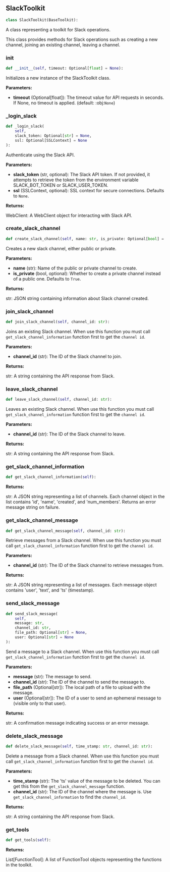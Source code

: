 <a id="camel.toolkits.slack_toolkit"></a>

<a id="camel.toolkits.slack_toolkit.SlackToolkit"></a>

## SlackToolkit

```python
class SlackToolkit(BaseToolkit):
```

A class representing a toolkit for Slack operations.

This class provides methods for Slack operations such as creating a new
channel, joining an existing channel, leaving a channel.

<a id="camel.toolkits.slack_toolkit.SlackToolkit.__init__"></a>

### __init__

```python
def __init__(self, timeout: Optional[float] = None):
```

Initializes a new instance of the SlackToolkit class.

**Parameters:**

- **timeout** (Optional[float]): The timeout value for API requests in seconds. If None, no timeout is applied. (default: :obj:`None`)

<a id="camel.toolkits.slack_toolkit.SlackToolkit._login_slack"></a>

### _login_slack

```python
def _login_slack(
    self,
    slack_token: Optional[str] = None,
    ssl: Optional[SSLContext] = None
):
```

Authenticate using the Slack API.

**Parameters:**

- **slack_token** (str, optional): The Slack API token. If not provided, it attempts to retrieve the token from the environment variable SLACK_BOT_TOKEN or SLACK_USER_TOKEN.
- **ssl** (SSLContext, optional): SSL context for secure connections. Defaults to `None`.

**Returns:**

  WebClient: A WebClient object for interacting with Slack API.

<a id="camel.toolkits.slack_toolkit.SlackToolkit.create_slack_channel"></a>

### create_slack_channel

```python
def create_slack_channel(self, name: str, is_private: Optional[bool] = True):
```

Creates a new slack channel, either public or private.

**Parameters:**

- **name** (str): Name of the public or private channel to create.
- **is_private** (bool, optional): Whether to create a private channel instead of a public one. Defaults to `True`.

**Returns:**

  str: JSON string containing information about Slack
channel created.

<a id="camel.toolkits.slack_toolkit.SlackToolkit.join_slack_channel"></a>

### join_slack_channel

```python
def join_slack_channel(self, channel_id: str):
```

Joins an existing Slack channel. When use this function you must
call `get_slack_channel_information` function first to get the
`channel id`.

**Parameters:**

- **channel_id** (str): The ID of the Slack channel to join.

**Returns:**

  str: A string containing the API response from Slack.

<a id="camel.toolkits.slack_toolkit.SlackToolkit.leave_slack_channel"></a>

### leave_slack_channel

```python
def leave_slack_channel(self, channel_id: str):
```

Leaves an existing Slack channel. When use this function you must
call `get_slack_channel_information` function first to get the
`channel id`.

**Parameters:**

- **channel_id** (str): The ID of the Slack channel to leave.

**Returns:**

  str: A string containing the API response from Slack.

<a id="camel.toolkits.slack_toolkit.SlackToolkit.get_slack_channel_information"></a>

### get_slack_channel_information

```python
def get_slack_channel_information(self):
```

**Returns:**

  str: A JSON string representing a list of channels. Each channel
object in the list contains 'id', 'name', 'created', and
'num_members'. Returns an error message string on failure.

<a id="camel.toolkits.slack_toolkit.SlackToolkit.get_slack_channel_message"></a>

### get_slack_channel_message

```python
def get_slack_channel_message(self, channel_id: str):
```

Retrieve messages from a Slack channel. When use this function you
must call `get_slack_channel_information` function first to get the
`channel id`.

**Parameters:**

- **channel_id** (str): The ID of the Slack channel to retrieve messages from.

**Returns:**

  str: A JSON string representing a list of messages. Each message
object contains 'user', 'text', and 'ts' (timestamp).

<a id="camel.toolkits.slack_toolkit.SlackToolkit.send_slack_message"></a>

### send_slack_message

```python
def send_slack_message(
    self,
    message: str,
    channel_id: str,
    file_path: Optional[str] = None,
    user: Optional[str] = None
):
```

Send a message to a Slack channel. When use this function you must
call `get_slack_channel_information` function first to get the
`channel id`.

**Parameters:**

- **message** (str): The message to send.
- **channel_id** (str): The ID of the channel to send the message to.
- **file_path** (Optional[str]): The local path of a file to upload with the message.
- **user** (Optional[str]): The ID of a user to send an ephemeral message to (visible only to that user).

**Returns:**

  str: A confirmation message indicating success or an error
message.

<a id="camel.toolkits.slack_toolkit.SlackToolkit.delete_slack_message"></a>

### delete_slack_message

```python
def delete_slack_message(self, time_stamp: str, channel_id: str):
```

Delete a message from a Slack channel. When use this function you
must call `get_slack_channel_information` function first to get the
`channel id`.

**Parameters:**

- **time_stamp** (str): The 'ts' value of the message to be deleted. You can get this from the `get_slack_channel_message` function.
- **channel_id** (str): The ID of the channel where the message is. Use `get_slack_channel_information` to find the `channel_id`.

**Returns:**

  str: A string containing the API response from Slack.

<a id="camel.toolkits.slack_toolkit.SlackToolkit.get_tools"></a>

### get_tools

```python
def get_tools(self):
```

**Returns:**

  List[FunctionTool]: A list of FunctionTool objects
representing the functions in the toolkit.
